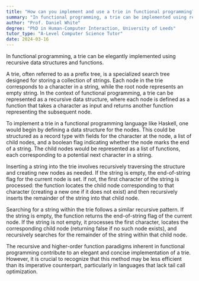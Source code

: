 ```yaml
---
title: "How can you implement and use a trie in functional programming?"
summary: "In functional programming, a trie can be implemented using recursive data structures and functions."
author: "Prof. Daniel White"
degree: "PhD in Human-Computer Interaction, University of Leeds"
tutor_type: "A-Level Computer Science Tutor"
date: 2024-03-16
---
```


In functional programming, a trie can be elegantly implemented using recursive data structures and functions.

A trie, often referred to as a prefix tree, is a specialized search tree designed for storing a collection of strings. Each node in the trie corresponds to a character in a string, while the root node represents an empty string. In the context of functional programming, a trie can be represented as a recursive data structure, where each node is defined as a function that takes a character as input and returns another function representing the subsequent node.

To implement a trie in a functional programming language like Haskell, one would begin by defining a data structure for the nodes. This could be structured as a record type with fields for the character at the node, a list of child nodes, and a boolean flag indicating whether the node marks the end of a string. The child nodes would be represented as a list of functions, each corresponding to a potential next character in a string.

Inserting a string into the trie involves recursively traversing the structure and creating new nodes as needed. If the string is empty, the end-of-string flag for the current node is set. If not, the first character of the string is processed: the function locates the child node corresponding to that character (creating a new one if it does not exist) and then recursively inserts the remainder of the string into that child node.

Searching for a string within the trie follows a similar recursive pattern. If the string is empty, the function returns the end-of-string flag of the current node. If the string is not empty, it processes the first character, locates the corresponding child node (returning false if no such node exists), and recursively searches for the remainder of the string within that child node.

The recursive and higher-order function paradigms inherent in functional programming contribute to an elegant and concise implementation of a trie. However, it is crucial to recognize that this method may be less efficient than its imperative counterpart, particularly in languages that lack tail call optimization.
    